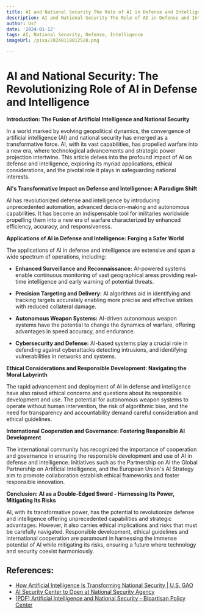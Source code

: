 ```yaml
---
title: AI and National Security The Role of AI in Defense and Intelligence
description: AI and National Security The Role of AI in Defense and Intelligence
author: Usf
date: '2024-01-12'
tags: AI, National Security, Defense, Intelligence
imageUrl: /pixa/20240118012528.png

---
```

# AI and National Security: The Revolutionizing  Role of AI in Defense and Intelligence

**Introduction: The Fusion of Artificial Intelligence and National Security**

In a world marked by evolving geopolitical dynamics, the convergence of artificial intelligence (AI) and national security has emerged as a transformative force. AI, with its vast  capabilities, has propelled warfare into a new era, where technological advancements and strategic power projection intertwine. This article delves into  the profound impact of AI on defense and intelligence, exploring  its myriad applications, ethical considerations,  and the  pivotal role it plays in safeguarding national interests.

**AI's Transformative Impact on Defense and Intelligence: A Paradigm Shift**

AI has revolutionized defense and intelligence  by introducing unprecedented automation, advanced decision-making and autonomous capabilities. It has become  an indispensable tool for militaries worldwide propelling them into a new era of warfare  characterized by enhanced efficiency, accuracy, and responsiveness.

**Applications of AI in Defense and Intelligence: Forging a Safer World**

The applications of AI in defense and intelligence are extensive and span a wide spectrum of operations,  including:

* **Enhanced Surveillance and  Reconnaissance:** AI-powered  systems  enable continuous monitoring of vast geographical areas providing  real-time intelligence and early warning of potential threats.

* **Precision Targeting and Delivery:** AI algorithms aid in identifying and tracking targets accurately  enabling more precise and effective strikes  with reduced collateral damage.

*  **Autonomous  Weapon  Systems:** AI-driven  autonomous weapon systems have the potential to change the dynamics of warfare, offering advantages in speed  accuracy, and endurance.

* **Cybersecurity and Defense:** AI-based systems play a crucial  role in  defending against cyberattacks detecting intrusions, and identifying vulnerabilities in networks and  systems.

**Ethical Considerations and Responsible Development: Navigating the Moral Labyrinth**

The rapid advancement and deployment of AI in  defense and intelligence have also raised ethical concerns and questions about its responsible development  and use. The potential for autonomous weapon systems to operate without human intervention, the risk of algorithmic bias, and the need for  transparency  and accountability demand careful consideration and ethical guidelines.

**International Cooperation and  Governance: Fostering Responsible AI Development**

The international community has recognized  the importance  of cooperation and governance in ensuring the  responsible development and use of AI in defense and intelligence. Initiatives such as the Partnership on AI  the Global Partnership on Artificial Intelligence, and the European  Union's AI  Strategy aim to promote collaboration establish  ethical frameworks and foster responsible innovation.

**Conclusion: AI as  a Double-Edged Sword - Harnessing Its Power,  Mitigating Its Risks**

AI, with its  transformative power,  has the potential to revolutionize defense and intelligence offering unprecedented capabilities and  strategic advantages. However, it also carries ethical implications and risks that must be carefully navigated. Responsible development, ethical guidelines and international cooperation are paramount in harnessing the immense potential  of AI while mitigating its risks,  ensuring  a future where technology and security coexist harmoniously.

## References:
- [How Artificial Intelligence Is Transforming National Security | U.S. GAO](https://www.gao.gov/blog/how-artificial-intelligence-transforming-national-security)
- [AI Security Center to Open at National Security Agency](https://www.defense.gov/News/News-Stories/Article/Article/3541838/ai-security-center-to-open-at-national-security-agency/)
- [[PDF] Artificial Intelligence and National Security - Bipartisan Policy Center](https://bipartisanpolicy.org/wp-content/uploads/2020/07/BPC-Artificial-Intelligence-and-National-Security_Brief-Final-1.pdf)
